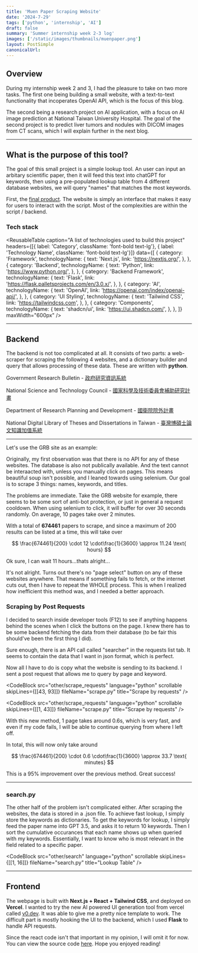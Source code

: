 ```yaml
---
title: 'Muen Paper Scraping Website'
date: '2024-7-29'
tags: ['python', 'internship', 'AI']
draft: false
summary: 'Summer internship week 2-3 log'
images: ['/static/images/thumbnails/muenpaper.png']
layout: PostSimple
canonicalUrl:
---
```


## Overview

During my internship week 2 and 3, I had the pleasure to take on two more tasks. The first one being building
a small website, with a text-to-text functionality that incoperates OpenAI API, which is the focus of this blog.

The second being a research project on AI application, with a focus on AI image prediction at National Taiwan University Hospital.
The goal of the second project is to predict liver tumors and nodules with DICOM images from CT scans, which I will explain further
in the next blog.

---

## What is the purpose of this tool?

The goal of this small project is a simple lookup tool. An user can input an arbitary scientific paper, then it will feed
this text into chatGPT for keywords, then using a pre-populated lookup table from 4 different database websites, we will query
"names" that matches the most keywords.

First, the [final product](https://muen-paper.vercel.app/). The website is simply an interface that makes it easy for users to interact with
the script. Most of the complexities are within the script / backend.

### Tech stack

<ReusableTable
  caption="A list of technologies used to build this project"
  headers={[{ label: 'Category', className: 'font-bold text-lg'}, { label: 'Technology Name', className: 'font-bold text-lg'}]}
  data={[
    {
      category: 'Framework',
      technologyName: {
        text: 'Next.js',
        link: 'https://nextjs.org/',
      },
    },
    {
      category: 'Backend',
      technologyName: {
        text: 'Python',
        link: 'https://www.python.org/',
      },
    },
    {
      category: 'Backend Framework',
      technologyName: {
        text: 'Flask',
        link: 'https://flask.palletsprojects.com/en/3.0.x/',
      },
    },
    {
      category: 'AI',
      technologyName: {
        text: 'OpenAI',
        link: 'https://openai.com/index/openai-api/',
      },
    },
    {
      category: 'UI Styling',
      technologyName: {
        text: 'Tailwind CSS',
        link: 'https://tailwindcss.com',
      },
    },
    {
      category: 'Components',
      technologyName: {
        text: 'shadcn/ui',
        link: 'https://ui.shadcn.com/',
      },
    },
  ]}
  maxWidth="600px"
/>

---

## Backend

The backend is not too complicated at all. It consists of two parts: a web-scraper for scraping the following 4 websites, and
a dictionary builder and query that allows processing of these data. These are written with **python**.

Government Research Bulletin - [政府研究資訊系統](https://www.grb.gov.tw/)

National Science and Technology Council - [國家科學及技術委員會補助研究計畫](https://wsts.nstc.gov.tw/STSWeb/Award/AwardMultiQuery.aspx)

Department of Research Planning and Development - [國衛院院外計畫](https://pd.nhri.edu.tw/category/grants/)

National Digital Library of Theses and Dissertations in Taiwan - [臺灣博碩士論文知識加值系統](https://ndltd.ncl.edu.tw/cgi-bin/gs32/gsweb.cgi/ccd=g.YSvx/webmge?mode=basic)

---

Let's use the GRB site as an example:

<CustomImage imgSrc="/static/images/intern/wk2/site.png" width="900" />

Originally, my first observation was that there is no API for any of these websites. The database is also not publically available.
And the text cannot be interaacted with, unless you manually click on pages. This means beautiful soup isn't possible, and I leaned
towards using selenium. Our goal is to scrape 3 things: names, keywords, and titles.

<CodeBlock
  src="other/scrape_selenium"
  language="python"
  scrollable
  skipLines={[]}
  fileName="scrape.py"
  title="Scrape with selenium"
/>

The problems are immediate. Take the GRB website for example, there seems to be some sort of anti-bot protection, or just in general
a request cooldown. When using selenium to click, it will buffer for over 30 seconds randomly. On average, 10 pages take over 2 minutes.

With a total of **674461** papers to scrape, and since a maximum of 200 results can be listed at a time, this will take over

$$
\frac{674461}{200} \cdot 12 \cdot\frac{1}{3600} \approx 11.24 \text{ hours}
$$

Ok sure, I can wait 11 hours...thats alright...

<CustomImage imgSrc="/static/images/intern/wk2/fail.jpg" width="600" />

It's not alright. Turns out there's no "page select" button on any of these websites anywhere. That means if something fails to fetch, or the internet cuts out,
then I have to repeat the WHOLE process. This is when I realized how inefficient this method was, and I needed a better approach.

### Scraping by Post Requests

I decided to search inside developer tools (F12) to see if anything happens behind the scenes when I click the buttons on the page.
I knew there has to be some backend fetching the data from their database (to be fair this should've been the first thing I did).

Sure enough, there is an API call called "searcher" in the requests list tab. It seems to contain the data that I want in json format,
which is perfect.

<CustomImage imgSrc="/static/images/intern/wk2/searcher.png" width="900" />

Now all I have to do is copy what the website is sending to its backend.
I sent a post request that allows me to query by page and keyword.

<CodeBlock
  src="other/scrape_requests"
  language="python"
  scrollable
  skipLines={[[43, 93]]}
  fileName="scrape.py"
  title="Scrape by requests"
/>

<CodeBlock
  src="other/scrape_requests"
  language="python"
  scrollable
  skipLines={[[1, 43]]}
  fileName="scrape.py"
  title="Scrape by requests"
/>

With this new method, 1 page takes around 0.6s, which is very fast, and even if my code fails,
I will be able to continue querying from where I left off.

<CustomImage
  imgSrc="https://media.giphy.com/media/v1.Y2lkPTc5MGI3NjExZjY1bHBvdWd5ZXRld2xha2M4azVib3Z5OHliY3Y1bXIyZzQyMXlpZSZlcD12MV9pbnRlcm5hbF9naWZfYnlfaWQmY3Q9Zw/iO46ykYkxoFLTQ4502/giphy-downsized-large.gif"
  width="400"
/>

In total, this will now only take around

$$
\frac{674461}{200} \cdot 0.6 \cdot\frac{1}{3600} \approx 33.7 \text{ minutes}
$$

This is a 95% improvement over the previous method. Great success!

---

### search.py

The other half of the problem isn't complicated either. After scraping the websites, the data is stored in a .json file. To achieve
fast lookup, I simply store the keywords as dictionaries. To get the keywords for lookup, I simply feed the paper name into
GPT 3.5, and asks it to return 10 keywords. Then I sort the cumulative occurances that each name shows up when queried with my keywords.
Essentially, I want to know who is most relevant in the field related to a specific paper.

<CodeBlock
  src="other/search"
  language="python"
  scrollable
  skipLines={[[1, 16]]}
  fileName="search.py"
  title="Lookup Table"
/>

---

## Frontend

The webpage is built with <strong>Next.js + React + Tailwind CSS</strong>, and deployed on <strong>Vercel</strong>. I wanted to try the new AI powered
UI generation tool from vercel called [v0.dev](https://v0.dev/). It was able to give me a pretty nice template to work. The difficult
part is mostly hooking the UI to the backend, which I used <strong>Flask</strong> to handle API requests.

<CustomImage imgSrc="/static/images/intern/wk2/v0.png" width="900" />

Since the react code isn't that important in my opinion, I will omit it for now. You can view the source code [here](https://github.com/seraph27/muen-paper).
Hope you enjoyed reading!
